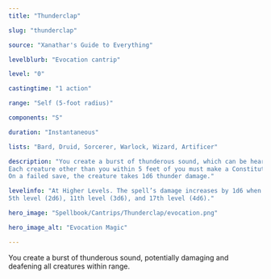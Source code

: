 ```yaml
---
title: "Thunderclap"

slug: "thunderclap"

source: "Xanathar's Guide to Everything"

levelblurb: "Evocation cantrip"

level: "0"

castingtime: "1 action"

range: "Self (5-foot radius)"

components: "S"

duration: "Instantaneous"

lists: "Bard, Druid, Sorcerer, Warlock, Wizard, Artificer"

description: "You create a burst of thunderous sound, which can be heard 100 feet away. 
Each creature other than you within 5 feet of you must make a Constitution saving throw. 
On a failed save, the creature takes 1d6 thunder damage."

levelinfo: "At Higher Levels. The spell’s damage increases by 1d6 when you reach 
5th level (2d6), 11th level (3d6), and 17th level (4d6)."

hero_image: "Spellbook/Cantrips/Thunderclap/evocation.png"

hero_image_alt: "Evocation Magic"

---
```

You create a burst of thunderous sound, potentially damaging and deafening all creatures within range.